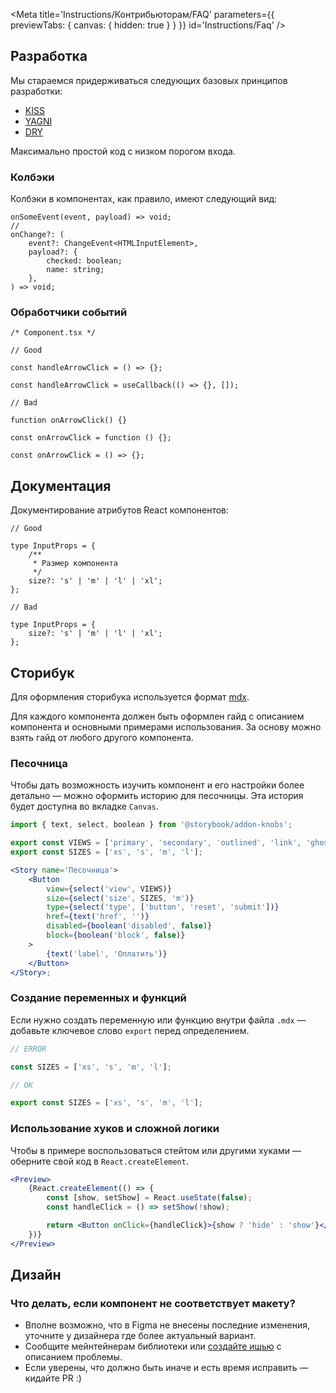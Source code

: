 
<Meta
    title='Instructions/Контрибьюторам/FAQ'
    parameters={{ previewTabs: { canvas: { hidden: true } } }}
    id='Instructions/Faq'
/>

## Разработка

Мы стараемся придерживаться следующих базовых принципов разработки:

-   [KISS](https://ru.wikipedia.org/wiki/KISS_%28%D0%BF%D1%80%D0%B8%D0%BD%D1%86%D0%B8%D0%BF%29)
-   [YAGNI](https://ru.wikipedia.org/wiki/YAGNI)
-   [DRY](https://ru.wikipedia.org/wiki/Don%E2%80%99t_repeat_yourself)

Максимально простой код с низком порогом входа.

### Колбэки

<!-- https://github.com/alfa-laboratory/core-components/issues/45#issuecomment-609640997 -->

Колбэки в компонентах, как правило, имеют следующий вид:

```tsx
onSomeEvent(event, payload) => void;
//
onChange?: (
    event?: ChangeEvent<HTMLInputElement>,
    payload?: {
        checked: boolean;
        name: string;
    },
) => void;
```

### Обработчики событий

```tsx
/* Component.tsx */

// Good

const handleArrowClick = () => {};

const handleArrowClick = useCallback(() => {}, []);

// Bad

function onArrowClick() {}

const onArrowClick = function () {};

const onArrowClick = () => {};
```

## Документация

Документирование атрибутов React компонентов:

```tsx
// Good

type InputProps = {
    /**
     * Размер компонента
     */
    size?: 's' | 'm' | 'l' | 'xl';
};

// Bad

type InputProps = {
    size?: 's' | 'm' | 'l' | 'xl';
};
```

## Сторибук

Для оформления сторибука используется формат [mdx](https://storybook.js.org/docs/formats/mdx-syntax/).

Для каждого компонента должен быть оформлен гайд с описанием компонента и основными примерами использования.
За основу можно взять гайд от любого другого компонента.

### Песочница

Чтобы дать возможность изучить компонент и его настройки более детально — можно оформить историю для песочницы.
Эта история будет доступна во вкладке `Сanvas`.

```jsx
import { text, select, boolean } from '@storybook/addon-knobs';

export const VIEWS = ['primary', 'secondary', 'outlined', 'link', 'ghost'];
export const SIZES = ['xs', 's', 'm', 'l'];

<Story name='Песочница'>
    <Button
        view={select('view', VIEWS)}
        size={select('size', SIZES, 'm')}
        type={select('type', ['button', 'reset', 'submit'])}
        href={text('href', '')}
        disabled={boolean('disabled', false)}
        block={boolean('block', false)}
    >
        {text('label', 'Оплатить')}
    </Button>
</Story>;
```

### Создание переменных и функций

Если нужно создать переменную или функцию внутри файла `.mdx` — добавьте ключевое слово `export` перед определением.

```jsx
// ERROR

const SIZES = ['xs', 's', 'm', 'l'];

// OK

export const SIZES = ['xs', 's', 'm', 'l'];
```

### Использование хуков и сложной логики

Чтобы в примере воспользоваться стейтом или другими хуками — оберните свой код в `React.createElement`.

```jsx
<Preview>
    {React.createElement(() => {
        const [show, setShow] = React.useState(false);
        const handleClick = () => setShow(!show);

        return <Button onClick={handleClick}>{show ? 'hide' : 'show'}</Button>;
    })}
</Preview>
```

## Дизайн

### Что делать, если компонент не соответствует макету?

-   Вполне возможно, что в Figma не внесены последние изменения, уточните у дизайнера где более актуальный вариант.
-   Сообщите мейнтейнерам библиотеки или [создайте ишью](https://github.com/core-ds/core-components/issues/new/choose) с описанием проблемы.
-   Если уверены, что должно быть иначе и есть время исправить — кидайте PR :)
